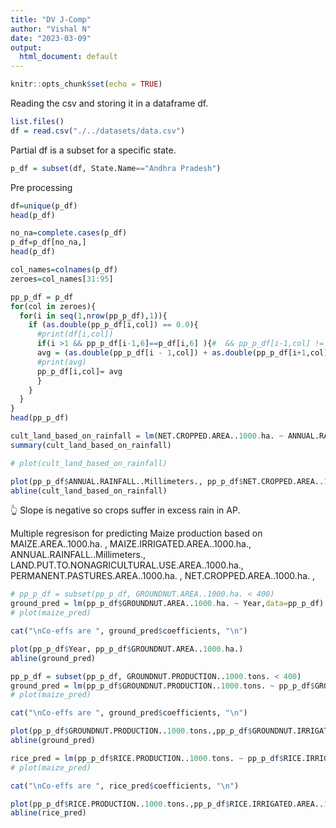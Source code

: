 ```yaml
---
title: "DV J-Comp"
author: "Vishal N"
date: "2023-03-09"
output:
  html_document: default
---
```


```r
knitr::opts_chunk$set(echo = TRUE)
```

Reading the csv and storing it in a dataframe df.
```r
list.files()
df = read.csv("./../datasets/data.csv")
```



Partial df is a subset for a specific state.
```r
p_df = subset(df, State.Name=="Andhra Pradesh")
```

Pre processing
```r
df=unique(p_df)
head(p_df)
```


```r
no_na=complete.cases(p_df)
p_df=p_df[no_na,]
head(p_df)
```

```r
col_names=colnames(p_df)
zeroes=col_names[31:95]
```



```r
pp_p_df = p_df
for(col in zeroes){
  for(i in seq(1,nrow(pp_p_df),1)){
    if (as.double(pp_p_df[i,col]) == 0.0){
      #print(df[i,col])
      if(i >1 && pp_p_df[i-1,6]==p_df[i,6] ){#  && pp_p_df[i-1,col] != 0&& pp_p_df[i+1,col] != 0){
      avg = (as.double(pp_p_df[i - 1,col]) + as.double(pp_p_df[i+1,col]))/2
      #print(avg)
      pp_p_df[i,col]= avg
      }
    }
  }
}
head(pp_p_df)
```


```r
cult_land_based_on_rainfall = lm(NET.CROPPED.AREA..1000.ha. ~ ANNUAL.RAINFALL..Millimeters.,data=pp_p_df)
summary(cult_land_based_on_rainfall)

# plot(cult_land_based_on_rainfall)

plot(pp_p_df$ANNUAL.RAINFALL..Millimeters., pp_p_df$NET.CROPPED.AREA..1000.ha.)
abline(cult_land_based_on_rainfall)
```
👆 Slope is negative so crops suffer in excess rain in AP.



Multiple regresison for predicting Maize production based on MAIZE.AREA..1000.ha. , MAIZE.IRRIGATED.AREA..1000.ha., ANNUAL.RAINFALL..Millimeters., LAND.PUT.TO.NONAGRICULTURAL.USE.AREA..1000.ha., PERMANENT.PASTURES.AREA..1000.ha. , NET.CROPPED.AREA..1000.ha. , 
```r
# pp_p_df = subset(pp_p_df, GROUNDNUT.AREA..1000.ha. < 400)
ground_pred = lm(pp_p_df$GROUNDNUT.AREA..1000.ha. ~ Year,data=pp_p_df)
# plot(maize_pred)

cat("\nCo-effs are ", ground_pred$coefficients, "\n")

plot(pp_p_df$Year, pp_p_df$GROUNDNUT.AREA..1000.ha.)
abline(ground_pred)
```

```r
pp_p_df = subset(pp_p_df, GROUNDNUT.PRODUCTION..1000.tons. < 400)
ground_pred = lm(pp_p_df$GROUNDNUT.PRODUCTION..1000.tons. ~ pp_p_df$GROUNDNUT.IRRIGATED.AREA..1000.ha. + pp_p_df$ANNUAL.RAINFALL..Millimeters. + pp_p_df$LAND.PUT.TO.NONAGRICULTURAL.USE.AREA..1000.ha. + pp_p_df$PERMANENT.PASTURES.AREA..1000.ha. + pp_p_df$NET.CROPPED.AREA..1000.ha.,data=pp_p_df)
# plot(maize_pred)

cat("\nCo-effs are ", ground_pred$coefficients, "\n")

plot(pp_p_df$GROUNDNUT.PRODUCTION..1000.tons.,pp_p_df$GROUNDNUT.IRRIGATED.AREA..1000.ha. + pp_p_df$ANNUAL.RAINFALL..Millimeters. + pp_p_df$LAND.PUT.TO.NONAGRICULTURAL.USE.AREA..1000.ha. + pp_p_df$PERMANENT.PASTURES.AREA..1000.ha. + pp_p_df$NET.CROPPED.AREA..1000.ha.)
abline(ground_pred)
```

```r
rice_pred = lm(pp_p_df$RICE.PRODUCTION..1000.tons. ~ pp_p_df$RICE.IRRIGATED.AREA..1000.ha. + pp_p_df$ANNUAL.RAINFALL..Millimeters. + pp_p_df$LAND.PUT.TO.NONAGRICULTURAL.USE.AREA..1000.ha. + pp_p_df$PERMANENT.PASTURES.AREA..1000.ha. + pp_p_df$NET.CROPPED.AREA..1000.ha.,data=pp_p_df)
# plot(maize_pred)

cat("\nCo-effs are ", rice_pred$coefficients, "\n")

plot(pp_p_df$RICE.PRODUCTION..1000.tons.,pp_p_df$RICE.IRRIGATED.AREA..1000.ha. + pp_p_df$ANNUAL.RAINFALL..Millimeters. + pp_p_df$LAND.PUT.TO.NONAGRICULTURAL.USE.AREA..1000.ha. + pp_p_df$PERMANENT.PASTURES.AREA..1000.ha. + pp_p_df$NET.CROPPED.AREA..1000.ha.)
abline(rice_pred)
```